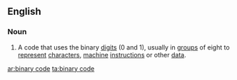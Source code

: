 ==English==

===Noun===
{{en-noun|sg=[[binary]] [[code]]}}

# {{computing}} A code that uses the binary [[digit]]s (0 and 1), usually in [[group]]s of eight to [[represent]] [[character]]s, [[machine]] [[instruction]]s or other [[data]].

[[ar:binary code]]
[[ta:binary code]]
